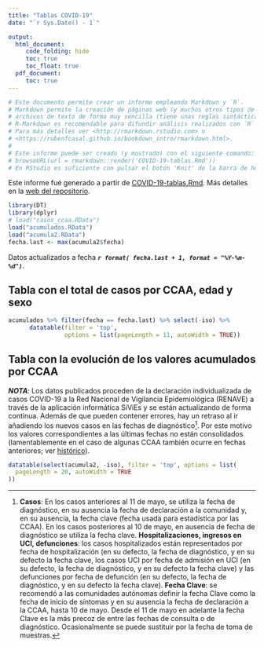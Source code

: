 ```yaml
---
title: "Tablas COVID-19"
date: "`r Sys.Date() - 1`"

output:
  html_document:
     code_folding: hide
     toc: true
     toc_float: true
  pdf_document: 
     toc: true
---
```


```r
# Este documento permite crear un informe empleando Markdown y `R`.
# Markdown permite la creación de páginas web (y muchos otros tipos de documentos) a partir de 
# archivos de texto de forma muy sencilla (tiene unas reglas sintácticas muy simples) y rápida.
# R-Markdown es recomendable para difundir análisis realizados con `R` en distintos formatos.
# Para más detalles ver <http://rmarkdown.rstudio.com> o 
# <https://rubenfcasal.github.io/bookdown_intro/rmarkdown.html>.
#
# Este informe puede ser creado (y mostrado) con el siguiente comando:
# browseURL(url = rmarkdown::render('COVID-19-tablas.Rmd'))
# En RStudio es suficiente con pulsar el botón 'Knit' de la barra de herramientas.
```

Este informe fué generado a partir de  [COVID-19-tablas.Rmd](COVID-19-tablas.Rmd).
Más detalles en la [web del repositorio](https://rubenfcasal.github.io/COVID-19).

```r
library(DT)
library(dplyr)
# load("casos_ccaa.RData")
load("acumulados.RData")
load("acumula2.RData")
fecha.last <- max(acumula2$fecha)
```

Datos actualizados a fecha ***`r format( fecha.last + 1, format = "%Y-%m-%d")`***.

## Tabla con el total de casos por CCAA, edad y sexo {#edadsexo}

<!-- 
Pendiente 
Calcular % por sexo, edad, %letalidad...
-->

```r
acumulados %>% filter(fecha == fecha.last) %>% select(-iso) %>%
      datatable(filter = 'top', 
                options = list(pageLength = 11, autoWidth = TRUE))
```


## Tabla con la evolución de los valores acumulados por CCAA {#acumulados}

***NOTA***: Los datos publicados proceden de la declaración individualizada de casos COVID-19 a la Red Nacional de Vigilancia Epidemiológica (RENAVE) a través de la aplicación informática SiViEs y se están actualizando de forma continua.
Además de que pueden contener errores, hay un retraso al ir añadiendo los nuevos casos en las fechas de diagnóstico^[**Casos**: En los casos anteriores al 11 de mayo, se utiliza la fecha de diagnóstico, en su ausencia la fecha de declaración a la comunidad y, en su ausencia, la fecha clave (fecha usada para estadística por las CCAA). En los casos posteriores al 10 de mayo, en ausencia de fecha de diagnóstico se utiliza la fecha clave. **Hospitalizaciones, ingresos en UCI, defunciones**: los casos hospitalizados están representados por fecha de hospitalización (en su defecto, la fecha de diagnóstico, y en su defecto la fecha clave, los casos UCI por fecha de admisión en UCI (en su defecto, la fecha de diagnóstico, y en su defecto la fecha clave) y las defunciones por fecha de defunción (en su defecto, la fecha de diagnóstico, y en su defecto la fecha clave). **Fecha Clave**: se recomendó a las comunidades autónomas definir la fecha Clave como la fecha de inicio de síntomas y en su ausencia la fecha de declaración a la CCAA, hasta 10 de mayo. Desde el 11 de mayo en adelante la fecha Clave es la más precoz de entre las fechas de consulta o de diagnóstico. Ocasionalmente se puede sustituir por la fecha de toma de muestras.].
Por este motivo los valores correspondientes a las últimas fechas no están consolidados (lamentablemente en el caso de algunas CCAA también ocurre en fechas anteriores; ver [histórico](acumula2_hist2/acumula22_hist.html)).



```r
datatable(select(acumula2, -iso), filter = 'top', options = list(
  pageLength = 20, autoWidth = TRUE
))
```

